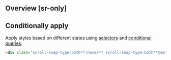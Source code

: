 ## Overview [sr-only]
<Overview/>

## Conditionally apply
Apply styles based on different states using [selectors](/guide/state-selectors) and [conditional queries](/guide/conditional-queries).
```html
<div class="scroll-snap-type:both**:hover** scroll-snap-type:both**@sm** scroll-snap-type:both**@dark** scroll-snap-type:both**@print**">…</div>
```

